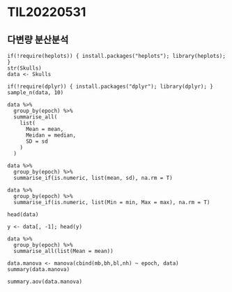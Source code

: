 # TIL20220531

## 다변량 분산분석

```
if(!require(heplots)) { install.packages("heplots"); library(heplots); }
str(Skulls)
data <- Skulls
```

```
if(!require(dplyr)) { install.packages("dplyr"); library(dplyr); }
sample_n(data, 10)
```

```
data %>% 
  group_by(epoch) %>% 
  summarise_all(
    list(
      Mean = mean,
      Meidan = median,
      SD = sd
    )
  )
```

```
data %>% 
  group_by(epoch) %>% 
  summarise_if(is.numeric, list(mean, sd), na.rm = T)
```

```
data %>% 
  group_by(epoch) %>% 
  summarise_if(is.numeric, list(Min = min, Max = max), na.rm = T)
```

```
head(data)
```

```
y <- data[, -1]; head(y)
```

```
data %>% 
  group_by(epoch) %>% 
  summarise_all(list(Mean = mean))
```

```
data.manova <- manova(cbind(mb,bh,bl,nh) ~ epoch, data)
summary(data.manova)
```

```
summary.aov(data.manova)
```

